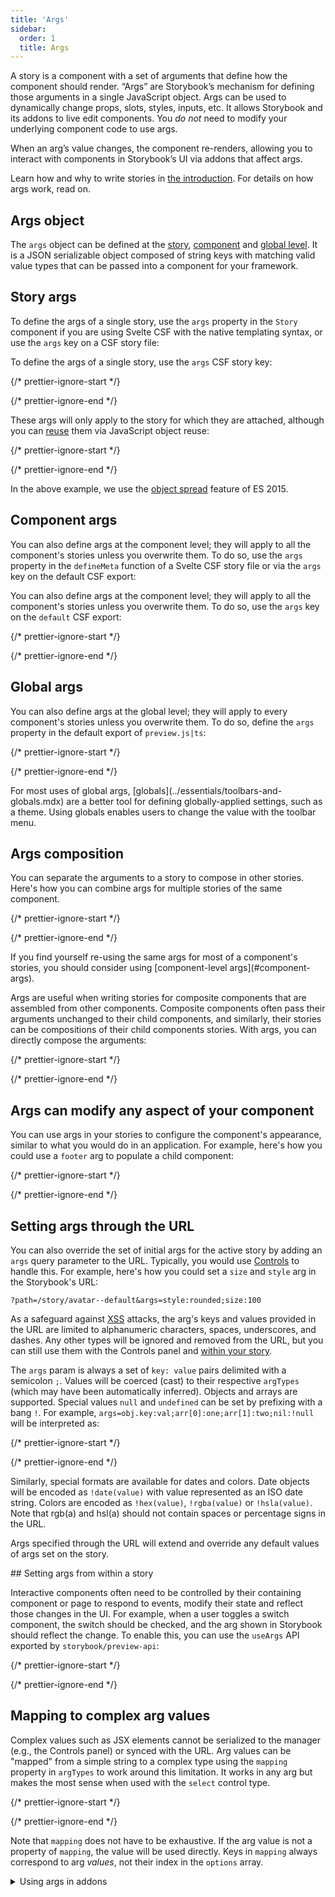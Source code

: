 ```yaml
---
title: 'Args'
sidebar:
  order: 1
  title: Args
---
```


<YouTubeCallout id="0gOfS6K0x0E" title="Build better UIs with Storybook Args" />

A story is a component with a set of arguments that define how the component should render. “Args” are Storybook’s mechanism for defining those arguments in a single JavaScript object. Args can be used to dynamically change props, slots, styles, inputs, etc. It allows Storybook and its addons to live edit components. You *do not* need to modify your underlying component code to use args.

When an arg’s value changes, the component re-renders, allowing you to interact with components in Storybook’s UI via addons that affect args.

Learn how and why to write stories in [the introduction](./index.mdx). For details on how args work, read on.

## Args object

The `args` object can be defined at the [story](#story-args), [component](#component-args) and [global level](#global-args). It is a JSON serializable object composed of string keys with matching valid value types that can be passed into a component for your framework.

## Story args

<IfRenderer renderer="svelte">

  To define the args of a single story, use the `args` property in the `Story` component if you are using Svelte CSF with the native templating syntax, or use the `args` key on a CSF story file:

</IfRenderer>

<If notRenderer="svelte">

  To define the args of a single story, use the `args` CSF story key:

</If>

{/* prettier-ignore-start */}

<CodeSnippets path="button-story-with-args.md" />

{/* prettier-ignore-end */}

These args will only apply to the story for which they are attached, although you can [reuse](./build-pages-with-storybook.mdx#args-composition-for-presentational-screens) them via JavaScript object reuse:

{/* prettier-ignore-start */}

<CodeSnippets path="button-story-primary-long-name.md" />

{/* prettier-ignore-end */}

In the above example, we use the [object spread](https://developer.mozilla.org/en-US/docs/Web/JavaScript/Reference/Operators/Spread_syntax) feature of ES 2015.

## Component args

<IfRenderer renderer="svelte">

  You can also define args at the component level; they will apply to all the component's stories unless you overwrite them. To do so, use the `args` property in the `defineMeta` function of a Svelte CSF story file or via the `args` key on the default CSF export:

</IfRenderer>

<If notRenderer="svelte">

  You can also define args at the component level; they will apply to all the component's stories unless you overwrite them. To do so, use the `args` key on the `default` CSF export:

</If>

{/* prettier-ignore-start */}

<CodeSnippets path="button-story-component-args-primary.md" />

{/* prettier-ignore-end */}

## Global args

You can also define args at the global level; they will apply to every component's stories unless you overwrite them. To do so, define the `args` property in the default export of `preview.js|ts`:

{/* prettier-ignore-start */}

<CodeSnippets path="args-in-preview.md" />

{/* prettier-ignore-end */}

<Callout variant="info" icon="💡">
  For most uses of global args, [globals](../essentials/toolbars-and-globals.mdx) are a better tool for defining globally-applied settings, such as a theme. Using globals enables users to change the value with the toolbar menu.
</Callout>

## Args composition

You can separate the arguments to a story to compose in other stories. Here's how you can combine args for multiple stories of the same component.

{/* prettier-ignore-start */}

<CodeSnippets path="button-story-primary-composition.md" />

{/* prettier-ignore-end */}

<Callout variant="info" icon="💡">
  If you find yourself re-using the same args for most of a component's stories, you should consider using [component-level args](#component-args).
</Callout>

Args are useful when writing stories for composite components that are assembled from other components. Composite components often pass their arguments unchanged to their child components, and similarly, their stories can be compositions of their child components stories. With args, you can directly compose the arguments:

{/* prettier-ignore-start */}

<CodeSnippets path="page-story.md" />

{/* prettier-ignore-end */}

## Args can modify any aspect of your component

You can use args in your stories to configure the component's appearance, similar to what you would do in an application. For example, here's how you could use a `footer` arg to populate a child component:

{/* prettier-ignore-start */}

<CodeSnippets path="page-story-slots.md" />

{/* prettier-ignore-end */}

## Setting args through the URL

You can also override the set of initial args for the active story by adding an `args` query parameter to the URL. Typically, you would use [Controls](../essentials/controls.mdx) to handle this. For example, here's how you could set a `size` and `style` arg in the Storybook's URL:

```
?path=/story/avatar--default&args=style:rounded;size:100
```

As a safeguard against [XSS](https://owasp.org/www-community/attacks/xss/) attacks, the arg's keys and values provided in the URL are limited to alphanumeric characters, spaces, underscores, and dashes. Any other types will be ignored and removed from the URL, but you can still use them with the Controls panel and [within your story](#mapping-to-complex-arg-values).

The `args` param is always a set of `key: value` pairs delimited with a semicolon `;`. Values will be coerced (cast) to their respective `argTypes` (which may have been automatically inferred). Objects and arrays are supported. Special values `null` and `undefined` can be set by prefixing with a bang `!`. For example, `args=obj.key:val;arr[0]:one;arr[1]:two;nil:!null` will be interpreted as:

{/* prettier-ignore-start */}

<CodeSnippets path="storybook-args-url-params-converted.md" />

{/* prettier-ignore-end */}

Similarly, special formats are available for dates and colors. Date objects will be encoded as `!date(value)` with value represented as an ISO date string. Colors are encoded as `!hex(value)`, `!rgba(value)` or `!hsla(value)`. Note that rgb(a) and hsl(a) should not contain spaces or percentage signs in the URL.

Args specified through the URL will extend and override any default values of args set on the story.

<IfRenderer renderer="react">
  ## Setting args from within a story

  Interactive components often need to be controlled by their containing component or page to respond to events, modify their state and reflect those changes in the UI. For example, when a user toggles a switch component, the switch should be checked, and the arg shown in Storybook should reflect the change. To enable this, you can use the `useArgs` API exported by `storybook/preview-api`:

  {/* prettier-ignore-start */}

  <CodeSnippets path="page-story-args-within-story.md" />

  {/* prettier-ignore-end */}
</IfRenderer>

## Mapping to complex arg values

Complex values such as JSX elements cannot be serialized to the manager (e.g., the Controls panel) or synced with the URL. Arg values can be "mapped" from a simple string to a complex type using the `mapping` property in `argTypes` to work around this limitation. It works in any arg but makes the most sense when used with the `select` control type.

{/* prettier-ignore-start */}

<CodeSnippets path="arg-types-mapping.md" />

{/* prettier-ignore-end */}

Note that `mapping` does not have to be exhaustive. If the arg value is not a property of `mapping`, the value will be used directly. Keys in `mapping` always correspond to arg *values*, not their index in the `options` array.

<details>
  <summary>Using args in addons</summary>

  If you are [writing an addon](../addons/writing-addons.mdx) that wants to read or update args, use the `useArgs` hook exported by `storybook/manager-api`:

  {/* prettier-ignore-start */}

  <CodeSnippets path="args-usage-with-addons.md" />

  {/* prettier-ignore-end */}
</details>